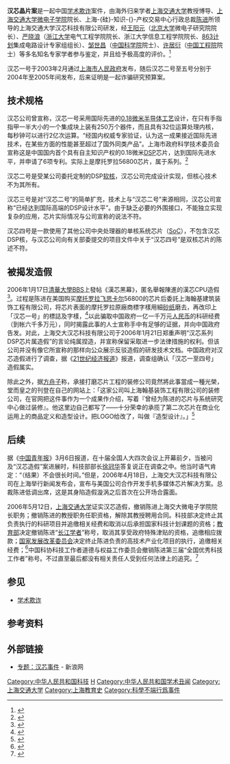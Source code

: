 '''汉芯晶片案'''是一起中国[[学术欺诈|学术欺诈]]案件，由海外归来学者[[上海交通大学|上海交通大学]]教授博导、[[上海交通大学微电子学院|上海交通大学微电子学院]]院长、上海-{硅}-知识-{}-产权交易中心行政总裁[[陈进_(计算机专家)|陈进]]所领导的上海交通大学汉芯科技有限公司研发，经[[王阳元|王阳元]]（[[北京大学|北京大学]]微电子研究院院长）、[[严晓浪|严晓浪]]（[[浙江大学|浙江大学]]电气工程学院院长、浙江大学信息工程学院院长、[[863计划|863计划]]集成电路设计专家组组长）、[[邹世昌|邹世昌]]（[[中国科学院|中国科学院]]院士）、[[许居衍|许居衍]]（[[中国工程院|中国工程院]]院士）等多名知名专家学者参与鉴定，并且给予极高度的评价。<ref>{{cite web |author1=IT时代周刊 |title=IT时代周刊：汉芯内幕调查 |url=http://tech.sina.com.cn/it/2006-03-10/1331863772.shtml |website=新浪网 |accessdate=2020-09-29 |archive-date=2020-08-09 |archive-url=https://web.archive.org/web/20200809225431/http://tech.sina.com.cn/it/2006-03-10/1331863772.shtml |dead-url=no }}</ref>

汉芯一号于2003年2月通过[[上海市人民政府|上海市人民政府]]发布，随后汉芯二号至五号分别于2004年至2005年间发布，后来证明是一起诈骗研究预算案。

== 技术规格 ==
汉芯公司曾宣称，汉芯一号采用国际先进的[[0.18微米制程|0.18微米半导体工艺]]设计，在只有手指指甲一半大小的一个集成块上装有250万个器件，而且具有32位运算处理内核，每秒钟可以进行2亿次运算。“经国内权威专家验证，认为这一成果接近国际先进技术，在某些方面的性能甚至超过了国外同类产品”。上海市政府科学技术委员会宣称这是中国国内首个具有自主知识产权的0.18微米[[数位讯号处理器|DSP]]芯片，达到国际先进水平，并申请了6项专利。实际上是摩托罗拉56800芯片，属于{{tsl|en|Motorola 56000|摩托罗拉56000}}系列。<ref>{{cite web |title=上海交大证实汉芯造假专题 |url=http://tech.sina.com.cn/focus/hanxin_MOTO/ |website=新浪网 |accessdate=2020-09-29 |archive-date=2019-06-03 |archive-url=https://web.archive.org/web/20190603155654/http://tech.sina.com.cn/focus/hanxin_MOTO/ |dead-url=no }}</ref>

汉芯二号是受某公司委托定制的DSP[[软核微处理器|软核]]，汉芯公司完成设计实现，但核心技术不为其所有。

汉芯三号是对“汉芯二号”的简单扩充，技术上与“汉芯二号”来源相同，汉芯公司宣称“已经达到国际高端的DSP设计水平”。由于缺乏必要的外围接口，不能独立实现复杂的应用，芯片实际情况与公司宣称的说法不符。

汉芯四号是一款使用了其他公司中央处理器的单核系统芯片（[[SoC|SoC]]），不包含汉芯DSP核，与汉芯公司向有关部委提交的项目文件中关于“汉芯四号”是双核芯片的陈述不符。

==被揭发造假==
2006年1月17日[[清華大學BBS|清華大學BBS]]上發帖《漢芯黑幕》，匿名舉報陳進的漢芯CPU造假<ref>{{Cite web|url=http://www.sohu.com/a/229727711_99970452|title=骗局、败局、残局，中国芯往事|accessdate=2018-07-11|date=2018-04-27|work=www.sohu.com|archive-date=2018-07-12|archive-url=https://web.archive.org/web/20180712053146/http://www.sohu.com/a/229727711_99970452|dead-url=no}}</ref>。过程是陈进在美国购买[[摩托罗拉|摩托罗拉]][[飞思卡尔|飞思卡尔]]56800的芯片后委託上海翰基建筑装饰工程有限公司，将芯片表面的摩托罗拉原廠商標字樣用細[[砂纸|砂纸]]磨去，再改印上「汉芯一号」的標誌及字樣，<ref>{{cite web|title=21世纪经济报道：“汉芯一号”造假传闻调查|url=http://tech.163.com/06/0222/11/2AIFJB0E000915BD.html|work=21世纪经济报道|publisher=网易|date=2006-01-24|accessdate=2012-05-07|archive-url=https://web.archive.org/web/20150718033059/http://tech.163.com/06/0222/11/2AIFJB0E000915BD.html|archive-date=2015-07-18|dead-url=yes}}</ref>以此骗取中国政府一亿一千万元[[人民币|人民币]]的科研经费（到帐六千多万元），同时揭露此事的人士宣称手中有足够的证据，并向中国政府告发。对此，上海交大汉芯科技有限公司于2006年1月21日郑重声明“汉芯系列DSP芯片属造假”的言论纯属捏造，并宣称保留采取进一步法律措施的权利。但该公司并没有像它所宣称的那样向公众展示反驳造假的研发技术文档。中国政府对汉芯造假进行了调查，据《[[21世纪经济报道|21世纪经济报道]]》报道，调查组确认「汉芯一至四号」造假属实。

除此之外，据[[方舟子|方舟子]]称，承接打磨芯片工程的裝修公司竟然將此事當成一種光榮，堂而皇之的刊登在自己的网站上：「这家公司叫上海翰基装饰工程有限公司的装修公司，在官网把这件事作为一个成果作介绍，写着『曾经为陈进的芯片与系统研究中心做过装修』。他这里边自己都写了——十分荣幸的承揽了第二次芯片在商业化运用上的商品定义和造型设计。把LOGO给改了，叫做『造型设计』。」<ref>{{cite web |title=中国芯片黑暗往事 汉芯造假骗亿万经费始末 - cnBeta.COM 移动版 |url=https://m.cnbeta.com/view/820649.htm |website=cnBeta.COM |access-date=2019-02-22 |archive-date=2019-02-22 |archive-url=https://web.archive.org/web/20190222152341/https://m.cnbeta.com/view/820649.htm |dead-url=yes }}</ref>

== 后续 ==
据《[[中国青年报|中国青年报]]》3月6日报道，在十届全国人大四次会议上开幕前夕，当被问及“汉芯造假”案进展时，科技部部长[[徐冠华|徐冠华]]答复说正在调查之中。他当时语气肯定：“（结果）不会很长时间。”但是，2006年4月18日，上海交大汉芯科技有限公司在上海举行新闻发布会，宣布与美国{{le|思佳讯|Skyworks Solutions}}公司合作开发手机多媒体芯片解决方案。总裁陈进低调出席，这是其身陷造假漩涡之后首次在公开场合露面。

2006年5月12日，[[上海交通大学|上海交通大学]]证实汉芯造假，撤销陈进上海交大微电子学院院长职务；撤销陈进的教授职务任职资格，解除其教授聘用合同。科技部决定终止其负责执行的科研项目并追缴相关经费和取消以后承担国家科技计划课题的资格；[[中华人民共和国教育部|教育部]]决定撤销陈进“[[长江学者|长江学者]]”称号，取消其享受政府特殊津贴的资格，追缴相应拨款；[[国家发展改革委员会|国家发展改革委员会]]决定终止陈进负责的高技术产业化项目的执行，追缴相关经费；<ref>{{cite web|title=上海交大证实汉芯造假 解除陈进院长职务|url=http://tech.163.com/06/1223/16/331R0V4J0009241V.html|work=新华社|publisher=网易|date=2006-05-12|accessdate=2012-05-07|archive-url=https://web.archive.org/web/20101231024812/http://tech.163.com/06/1223/16/331R0V4J0009241V.html|archive-date=2010-12-31|dead-url=yes}}</ref>中国科协科技工作者道德与权益工作委员会撤销陈进第三届“全国优秀科技工作者”称号。不过直至最后都没有相关责任人受到任何法律上的追究。<ref>{{cite web|title=汉芯事件无人担责是对学术腐败的纵容|url=http://tech.163.com/06/1228/07/33DPPAJQ000915BD.html|work=中国青年报|publisher=网易|date=2006-12-28|accessdate=2012-05-07|archive-url=https://web.archive.org/web/20130118202902/http://tech.163.com/06/1228/07/33DPPAJQ000915BD.html|archive-date=2013-01-18|dead-url=yes}}</ref>

== 参见 ==
* [[学术欺诈|学术欺诈]]

== 参考资料 ==
{{Reflist|2}}

== 外部链接 ==
* [http://tech.sina.com.cn/focus/hanxin_MOTO/ 专题：汉芯事件] {{Wayback|url=http://tech.sina.com.cn/focus/hanxin_MOTO/ |date=20190603155654 }} - 新浪网

{{上海交通大学}}

[[Category:中华人民共和国科技|Category:中华人民共和国科技]]
[[Category:微处理器|H]]
[[Category:中华人民共和国学术丑闻|Category:中华人民共和国学术丑闻]]
[[Category:上海交通大学|Category:上海交通大学]]
[[Category:上海教育史|Category:上海教育史]]
[[Category:科學不端行爲事件|Category:科學不端行爲事件]]